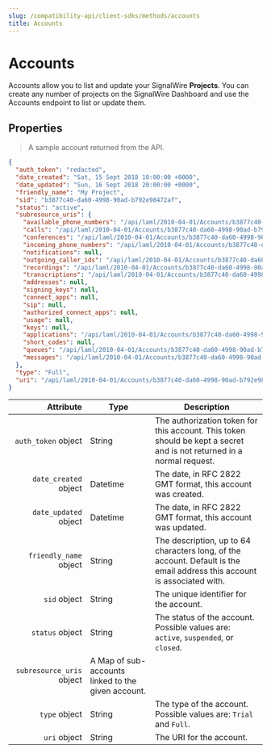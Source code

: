 ```yaml
---
slug: /compatibility-api/client-sdks/methods/accounts
title: Accounts
---
```


# Accounts

Accounts allow you to list and update your SignalWire **Projects**. 
You can create any number of projects on the SignalWire Dashboard and use the Accounts endpoint to list or update them.

## Properties

> A sample account returned from the API.

```json
{
  "auth_token": "redacted",
  "date_created": "Sat, 15 Sept 2018 10:00:00 +0000",
  "date_updated": "Sun, 16 Sept 2018 20:00:00 +0000",
  "friendly_name": "My Project",
  "sid": "b3877c40-da60-4998-90ad-b792e98472af",
  "status": "active",
  "subresource_uris": {
    "available_phone_numbers": "/api/laml/2010-04-01/Accounts/b3877c40-da60-4998-90ad-b792e98472af/AvailablePhoneNumbers.json",
    "calls": "/api/laml/2010-04-01/Accounts/b3877c40-da60-4998-90ad-b792e98472af/Calls.json",
    "conferences": "/api/laml/2010-04-01/Accounts/b3877c40-da60-4998-90ad-b792e98472af/Conferences.json",
    "incoming_phone_numbers": "/api/laml/2010-04-01/Accounts/b3877c40-da60-4998-90ad-b792e98472af/IncomingPhoneNumbers.json",
    "notifications": null,
    "outgoing_caller_ids": "/api/laml/2010-04-01/Accounts/b3877c40-da60-4998-90ad-b792e98472af/OutgoingCallerIds.json",
    "recordings": "/api/laml/2010-04-01/Accounts/b3877c40-da60-4998-90ad-b792e98472af/Recordings.json",
    "transcriptions": "/api/laml/2010-04-01/Accounts/b3877c40-da60-4998-90ad-b792e98472af/Transcriptions.json",
    "addresses": null,
    "signing_keys": null,
    "connect_apps": null,
    "sip": null,
    "authorized_connect_apps": null,
    "usage": null,
    "keys": null,
    "applications": "/api/laml/2010-04-01/Accounts/b3877c40-da60-4998-90ad-b792e98472af/Applications.json",
    "short_codes": null,
    "queues": "/api/laml/2010-04-01/Accounts/b3877c40-da60-4998-90ad-b792e98472af/Queues.json",
    "messages": "/api/laml/2010-04-01/Accounts/b3877c40-da60-4998-90ad-b792e98472af/Messages.json"
  },
  "type": "Full",
  "uri": "/api/laml/2010-04-01/Accounts/b3877c40-da60-4998-90ad-b792e98472af.json"
}
```

|                                                   Attribute | Type                                               | Description                                                                                                                        |
| ----------------------------------------------------------: | -------------------------------------------------- | ---------------------------------------------------------------------------------------------------------------------------------- |
|       `auth_token` <span class="optional-arg">object</span> | String                                             | The authorization token for this account. This token should be kept a secret and is not returned in a normal request.    |
|     `date_created` <span class="optional-arg">object</span> | Datetime                                           | The date, in RFC 2822 GMT format, this account was created.                                                              |
|     `date_updated` <span class="optional-arg">object</span> | Datetime                                           | The date, in RFC 2822 GMT format, this account was updated.                                                              |
|    `friendly_name` <span class="optional-arg">object</span> | String                                             | The description, up to 64 characters long, of the account. Default is the email address this account is associated with. |
|              `sid` <span class="optional-arg">object</span> | String                                             | The unique identifier for the account.                                                                                   |
|           `status` <span class="optional-arg">object</span> | String                                             | The status of the account. Possible values are: `active`, `suspended`, or `closed`.                                      |
| `subresource_uris` <span class="optional-arg">object</span> | A Map of sub-accounts linked to the given account. |                                                                                                                                    |
|             `type` <span class="optional-arg">object</span> | String                                             | The type of the account. Possible values are: `Trial` and `Full`.                                                        |
|              `uri` <span class="optional-arg">object</span> | String                                             | The URI for the account.                                                                                                 |
